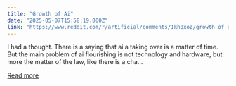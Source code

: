 ```yaml
---
title: "Growth of Ai"
date: "2025-05-07T15:58:19.000Z"
link: "https://www.reddit.com/r/artificial/comments/1kh0xoz/growth_of_ai/"
---
```


I had a thought. There is a saying that ai a taking over is a matter of time. But the main problem of ai flourishing is not technology and hardware, but more the matter of the law, like there is a cha...

[Read more](https://www.reddit.com/r/artificial/comments/1kh0xoz/growth_of_ai/)

